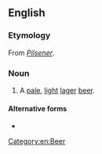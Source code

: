 {{also|Pilsener}}

==English==

===Etymology===
From {{etyl|de|en}} ''[[Pilsener]]''.

===Noun===
{{en-noun}}

# A [[pale]], [[light]] [[lager]] [[beer]].

====Alternative forms====
* {{l|en|pilsner}}
[[Category:en:Beer]]